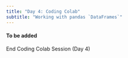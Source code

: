 ```yaml
---
title: "Day 4: Coding Colab"
subtitle: "Working with pandas `DataFrames`"
---
```


#### To be added

::: {.center-text .body-text-xl .teal-text}
End Coding Colab Session (Day 4)
:::

